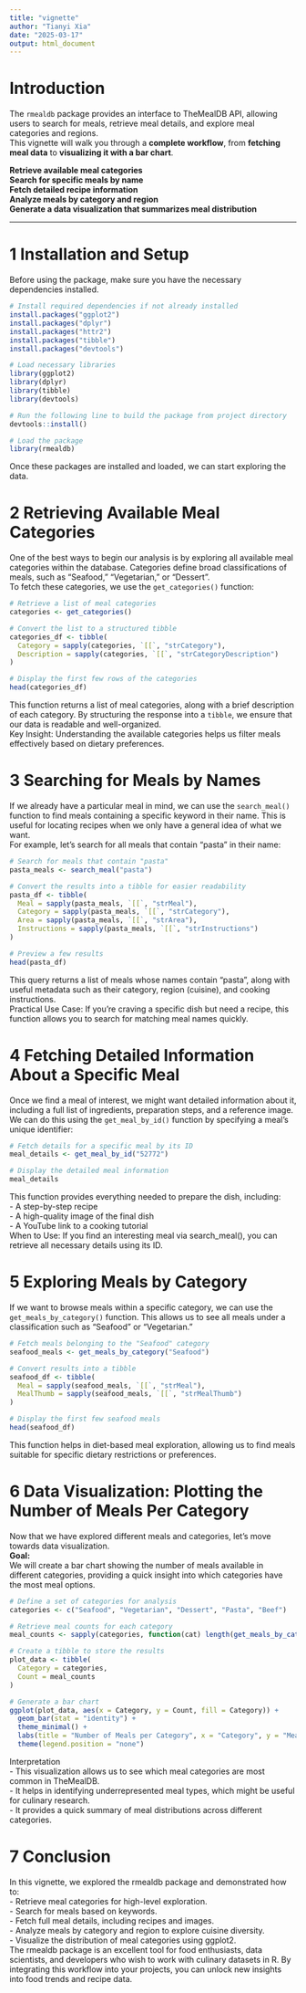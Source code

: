 ```yaml
---
title: "vignette"
author: "Tianyi Xia"
date: "2025-03-17"
output: html_document
---
```


# Introduction

The `rmealdb` package provides an interface to TheMealDB API, allowing users to search for meals, retrieve meal details, and explore meal categories and regions.\
This vignette will walk you through a **complete workflow**, from **fetching meal data** to **visualizing it with a bar chart**.

**Retrieve available meal categories**\
**Search for specific meals by name**\
**Fetch detailed recipe information**\
**Analyze meals by category and region**\
**Generate a data visualization that summarizes meal distribution**

------------------------------------------------------------------------

# ️1 Installation and Setup

Before using the package, make sure you have the necessary dependencies installed.

```r
# Install required dependencies if not already installed
install.packages("ggplot2")
install.packages("dplyr")
install.packages("httr2")
install.packages("tibble")
install.packages("devtools")

# Load necessary libraries
library(ggplot2)
library(dplyr)
library(tibble)
library(devtools)

# Run the following line to build the package from project directory
devtools::install()

# Load the package
library(rmealdb)
```

Once these packages are installed and loaded, we can start exploring the data.

# 2 Retrieving Available Meal Categories

One of the best ways to begin our analysis is by exploring all available meal categories within the database. Categories define broad classifications of meals, such as "Seafood," "Vegetarian," or "Dessert".\
To fetch these categories, we use the `get_categories()` function:

```r
# Retrieve a list of meal categories
categories <- get_categories()

# Convert the list to a structured tibble
categories_df <- tibble(
  Category = sapply(categories, `[[`, "strCategory"),
  Description = sapply(categories, `[[`, "strCategoryDescription")
)

# Display the first few rows of the categories
head(categories_df)

```

This function returns a list of meal categories, along with a brief description of each category. By structuring the response into a `tibble`, we ensure that our data is readable and well-organized.\
Key Insight: Understanding the available categories helps us filter meals effectively based on dietary preferences.

# 3 Searching for Meals by Names

If we already have a particular meal in mind, we can use the `search_meal()` function to find meals containing a specific keyword in their name. This is useful for locating recipes when we only have a general idea of what we want.\
For example, let’s search for all meals that contain "pasta" in their name:

```r
# Search for meals that contain "pasta"
pasta_meals <- search_meal("pasta")

# Convert the results into a tibble for easier readability
pasta_df <- tibble(
  Meal = sapply(pasta_meals, `[[`, "strMeal"),
  Category = sapply(pasta_meals, `[[`, "strCategory"),
  Area = sapply(pasta_meals, `[[`, "strArea"),
  Instructions = sapply(pasta_meals, `[[`, "strInstructions")
)

# Preview a few results
head(pasta_df)

```

This query returns a list of meals whose names contain "pasta", along with useful metadata such as their category, region (cuisine), and cooking instructions.\
Practical Use Case: If you're craving a specific dish but need a recipe, this function allows you to search for matching meal names quickly.

# 4 Fetching Detailed Information About a Specific Meal

Once we find a meal of interest, we might want detailed information about it, including a full list of ingredients, preparation steps, and a reference image.\
We can do this using the `get_meal_by_id()` function by specifying a meal’s unique identifier:

```r
# Fetch details for a specific meal by its ID
meal_details <- get_meal_by_id("52772")

# Display the detailed meal information
meal_details

```

This function provides everything needed to prepare the dish, including:\
- A step-by-step recipe\
- A high-quality image of the final dish\
- A YouTube link to a cooking tutorial\
When to Use: If you find an interesting meal via search_meal(), you can retrieve all necessary details using its ID.

# 5 Exploring Meals by Category

If we want to browse meals within a specific category, we can use the `get_meals_by_category()` function. This allows us to see all meals under a classification such as "Seafood" or "Vegetarian."

```r
# Fetch meals belonging to the "Seafood" category
seafood_meals <- get_meals_by_category("Seafood")

# Convert results into a tibble
seafood_df <- tibble(
  Meal = sapply(seafood_meals, `[[`, "strMeal"),
  MealThumb = sapply(seafood_meals, `[[`, "strMealThumb")
)

# Display the first few seafood meals
head(seafood_df)

```

This function helps in diet-based meal exploration, allowing us to find meals suitable for specific dietary restrictions or preferences.

# 6 Data Visualization: Plotting the Number of Meals Per Category

Now that we have explored different meals and categories, let's move towards data visualization.\
**Goal:**\
We will create a bar chart showing the number of meals available in different categories, providing a quick insight into which categories have the most meal options.\

```r
# Define a set of categories for analysis
categories <- c("Seafood", "Vegetarian", "Dessert", "Pasta", "Beef")

# Retrieve meal counts for each category
meal_counts <- sapply(categories, function(cat) length(get_meals_by_category(cat)))

# Create a tibble to store the results
plot_data <- tibble(
  Category = categories,
  Count = meal_counts
)

# Generate a bar chart
ggplot(plot_data, aes(x = Category, y = Count, fill = Category)) +
  geom_bar(stat = "identity") +
  theme_minimal() +
  labs(title = "Number of Meals per Category", x = "Category", y = "Meal Count") +
  theme(legend.position = "none")

```

Interpretation\
- This visualization allows us to see which meal categories are most common in TheMealDB.\
- It helps in identifying underrepresented meal types, which might be useful for culinary research.\
- It provides a quick summary of meal distributions across different categories.\

# 7 Conclusion

In this vignette, we explored the rmealdb package and demonstrated how to:\
- Retrieve meal categories for high-level exploration.\
- Search for meals based on keywords.\
- Fetch full meal details, including recipes and images.\
- Analyze meals by category and region to explore cuisine diversity.\
- Visualize the distribution of meal categories using ggplot2.\
The rmealdb package is an excellent tool for food enthusiasts, data scientists, and developers who wish to work with culinary datasets in R. By integrating this workflow into your projects, you can unlock new insights into food trends and recipe data.
